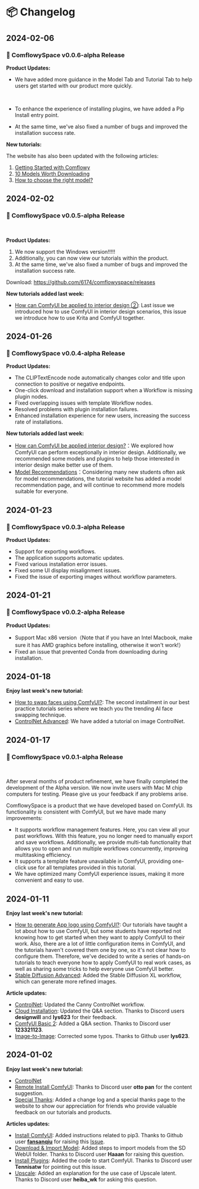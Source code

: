 
# 📦 Changelog

## 2024-02-06
### 🎉 ComflowySpace v0.0.6-alpha Release

**Product Updates:**
<br/>
<PhotoProvider>
  <PhotoView src="/space/002.png">
    <img src="/space/002.png" alt="" className='rounded-lg'/>
  </PhotoView>
</PhotoProvider>

- We have added more guidance in the Model Tab and Tutorial Tab to help users get started with our product more quickly.

<br/>
<PhotoProvider>
  <PhotoView src="/space/003.png">
    <img src="/space/003.png" alt="" className='rounded-lg'/>
  </PhotoView>
</PhotoProvider>

- To enhance the experience of installing plugins, we have added a Pip Install entry point.

- At the same time, we've also fixed a number of bugs and improved the installation success rate.

**New tutorials:**

The website has also been updated with the following articles:
1. [Getting Started with Comflowy](https://www.comflowy.com/introduction/new-to-comflowy)
2. [10 Models Worth Downloading](https://www.comflowy.com/blog/ten-models-worth-downloading)
3. [How to choose the right model?](https://www.comflowy.com/blog/how-to-choose-a-model)

## 2024-02-02
### 🎉 ComflowySpace v0.0.5-alpha Release
<br/>
<PhotoProvider>
  <PhotoView src="/space/001.png">
    <img src="/space/001.png" alt="" className='rounded-lg'/>
  </PhotoView>
</PhotoProvider>

**Product Updates:**

1. We now support the Windows version!!!!!
2. Additionally, you can now view our tutorials within the product.
3. At the same time, we've also fixed a number of bugs and improved the installation success rate.

Download: https://github.com/6174/comflowyspace/releases

**New tutorials added last week:**

- [How can ComfyUI be applied to interior design ②](https://www.comflowy.com/blog/krita-and-comfyui): Last issue we introduced how to use ComfyUI in interior design scenarios, this issue we introduce how to use Krita and ComfyUI together.

## 2024-01-26

### 🎉 ComflowySpace v0.0.4-alpha Release

**Product Updates:**

- The CLIPTextEncode node automatically changes color and title upon connection to positive or negative endpoints.
- One-click download and installation support when a Workflow is missing plugin nodes.
- Fixed overlapping issues with template Workflow nodes.
- Resolved problems with plugin installation failures.
- Enhanced installation experience for new users, increasing the success rate of installations.

**New tutorials added last week:**

- [How can ComfyUI be applied interior design?](https://www.comflowy.com/blog/generate-interior-design-renderings)：We explored how ComfyUI can perform exceptionally in interior design. Additionally, we recommended some models and plugins to help those interested in interior design make better use of them.
- [Model Recommendations](https://www.comflowy.com/model)：Considering many new students often ask for model recommendations, the tutorial website has added a model recommendation page, and will continue to recommend more models suitable for everyone.

## 2024-01-23

### 🎉 ComflowySpace v0.0.3-alpha Release

**Product Updates:**

- Support for exporting workflows.
- The application supports automatic updates.
- Fixed various installation error issues.
- Fixed some UI display misalignment issues.
- Fixed the issue of exporting images without workflow parameters.

## 2024-01-21 

### 🎉 ComflowySpace v0.0.2-alpha Release

**Product Updates:**

- Support Mac x86 version（Note that if you have an Intel Macbook, make sure it has AMD graphics before installing, otherwise it won't work!）
- Fixed an issue that prevented Conda from downloading during installation.

## 2024-01-18

**Enjoy last week's new tutorial:**
- [How to swap faces using ComfyUI?](https://www.comflowy.com/blog/face-swap): The second installment in our best practice tutorials series where we teach you the trending AI face swapping technique.
- [ControlNet Advanced](https://www.comflowy.com/advanced/advanced-optional/controlnet-advanced): We have added a tutorial on image ControlNet.

## 2024-01-17 
### 🎉 ComflowySpace v0.0.1-alpha Release
<br/>
<PhotoProvider>
  <PhotoView src="/space/banner.png">
    <img src="/space/banner.png" alt="" />
  </PhotoView>
</PhotoProvider>

After several months of product refinement, we have finally completed the development of the Alpha version. We now invite users with Mac M chip computers for testing. Please give us your feedback if any problems arise.

ComflowySpace is a product that we have developed based on ComfyUI. Its functionality is consistent with ComfyUI, but we have made many improvements:

- It supports workflow management features. Here, you can view all your past workflows. With this feature, you no longer need to manually export and save workflows. Additionally, we provide multi-tab functionality that allows you to open and run multiple workflows concurrently, improving multitasking efficiency.
- It supports a template feature unavailable in ComfyUI, providing one-click use for all templates provided in this tutorial.
- We have optimized many ComfyUI experience issues, making it more convenient and easy to use.

## 2024-01-11
**Enjoy last week's new tutorial:**
- [How to generate App logo using ComfyUI?](https://www.comflowy.com/blog/generate-app-logo): Our tutorials have taught a lot about how to use ComfyUI, but some students have reported not knowing how to get started when they want to apply ComfyUI to their work. Also, there are a lot of little configuration items in ComfyUI, and the tutorials haven't covered them one by one, so it's not clear how to configure them. Therefore, we've decided to write a series of hands-on tutorials to teach everyone how to apply ComfyUI to real work cases, as well as sharing some tricks to help everyone use ComfyUI better.
- [Stable Diffusion Advanced](https://www.comflowy.com/advanced/advanced-optional/stable-diffusion-advanced): Added the Stable Diffusion XL workflow, which can generate more refined images.

**Article updates:**
- [ControlNet](https://www.comflowy.com/advanced/controlnet): Updated the Canny ControlNet workflow.
- [Cloud Installation](https://www.comflowy.com/preparation-for-study/optional/install-cloud): Updated the Q&A section. Thanks to Discord users **designwill** and **lys623** for their feedback.
- [ComfyUI Basic 2](https://www.comflowy.com/basics/basic-nodes): Added a Q&A section. Thanks to Discord user **123321123**.
- [Image-to-Image](https://www.comflowy.com/advanced/image-to-image): Corrected some typos. Thanks to Github user **lys623**.

## 2024-01-02
**Enjoy last week's new tutorial:**
- [ControlNet](https://www.comflowy.com/advanced/controlnet)
- [Remote Install ComfyUI](https://www.comflowy.com/preparation-for-study/optional/install-cloud): Thanks to Discord user **otto pan** for the content suggestion.
- [Special Thanks](https://www.comflowy.com/change-log): Added a change log and a special thanks page to the website to show our appreciation for friends who provide valuable feedback on our tutorials and products.

**Articles updates:**
- [Install ComfyUI](https://www.comflowy.com/preparation-for-study/install): Added instructions related to pip3. Thanks to Github user **[fansanqiu](https://github.com/fansanqiu)** for raising this [Issue](https://github.com/6174/comflowy/issues/2).
- [Download & Import Model](https://www.comflowy.com/preparation-for-study/model): Added steps to import models from the SD WebUI folder. Thanks to Discord user **Haaan** for raising this question.
- [Install Plugins](https://www.comflowy.com/preparation-for-study/optional/custom-nodes): Added the code to start ComfyUI. Thanks to Discord user **Tennisatw** for pointing out this issue.
- [Upscale](https://www.comflowy.com/advanced/upscale): Added an explanation for the use case of Upscale latent. Thanks to Discord user **heiba_wk** for asking this question.